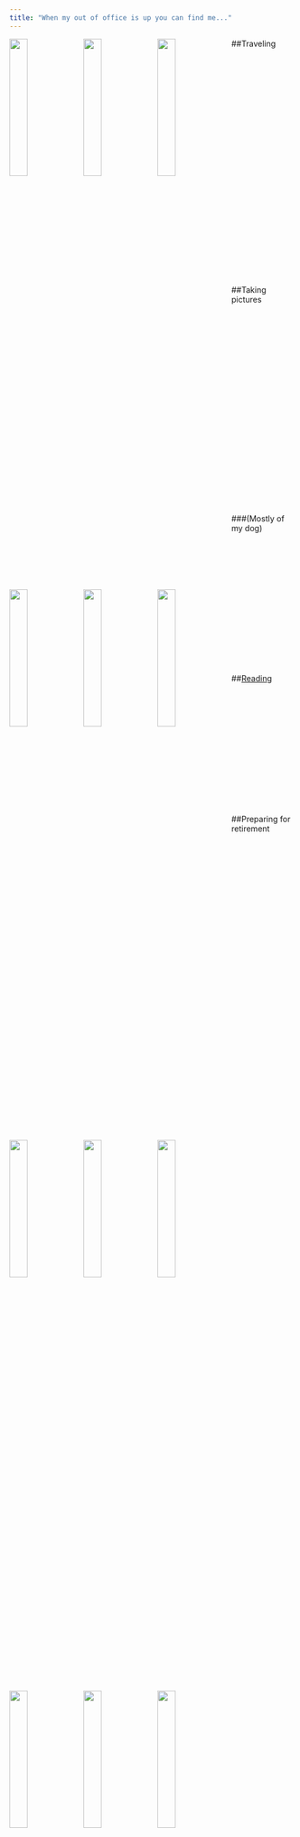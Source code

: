 ```yaml
---
title: "When my out of office is up you can find me..."
---
```

<link rel="stylesheet" href="fonts/academicons.min.css"/>

##Traveling
<img src="images/2018_vancouver.jpg" style="width:25%; margin-right: 5px" align="left"> <img src="images/2018_charleston.jpg" style="width:25%; margin-right: 5px" align="left"><img src="images/2016_prague.png" style="width:25%; margin-right: 5px" align="left">  
<br><br><br><br><br><br><br><br><br><br>
<img src="images/2017_austin2.png" style="width:25%; margin-right: 5px" align="left">  <img src="images/2018_seattle2.png" style="width:25%; margin-right: 5px" align="left"> <img src="images/2017_denver.png" style="width:25%; margin-right: 5px" align="left"> 

<br><br><br><br><br><br><br><br><br><br><br><br><br>

##Taking pictures
<img src="images/pictures_photog.png" style="width:25%; margin-right: 5px" align="left"> <img src="images/pictures_jellyfish.jpg" style="width:25%; margin-right: 5px" align="left"> <img src="images/pictures_NYC.jpg" style="width:25%; margin-right: 5px" align="left">  
<br><br><br><br><br><br><br><br><br><br>
<img src="images/pictures_balloons.jpg" style="width:25%; margin-right: 5px" align="left">  <img src="images/pictures_juggle.jpg" style="width:25%; margin-right: 5px" align="left">  <img src="images/pictures_rose.jpg" style="width:25%; margin-right: 5px" align="left">  
<br><br><br><br><br><br><br><br><br><br>

###(Mostly of my dog)
<img src="images/lulu.jpg" style="width:25%; margin-right: 5px" align="left">  <img src="images/lulu2.jpg" style="width:25%; margin-right: 5px" align="left">  <img src="images/lulu3.jpg" style="width:25%; margin-right: 5px" align="left">  


<br><br><br><br><br><br><br><br><br><br><br><br><br>

##[Reading](https://www.goodreads.com/user/show/54387017-jessica)
<img src="images/book_ove.jpg" style="width:15%; margin-right: 5px" align="left"><img src="images/book_confidence.jpg" style="width:15%; margin-right: 5px" align="left"><img src="images/book_math.jpg" style="width:15%; margin-right: 5px" align="left"><img src="images/book_malala.jpg" style="width:15%; margin-right: 5px" align="left"><img src="images/book_alwaysis.jpg" style="width:15%; margin-right: 5px" align="left">  

<br><br><br><br><br><br><br><br><br><br><br><br>  

##Preparing for retirement
<video width="320" height="240" controls>
  <source src="images/20181021_141315.mp4" type="video/mp4">
</video>